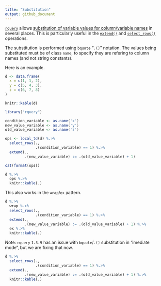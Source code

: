 ```yaml
---
title: "Substitution"
output: github_document
---
```


[`rquery`](https://github.com/WinVector/rquery) allows [substitution of variable values for column/variable names](https://cran.r-project.org/web/packages/rquery/vignettes/rquery_substitution.html) in several places. This is particularly useful in the [`extend()`](https://winvector.github.io/rquery/reference/extend.html) and [`select_rows()`](https://winvector.github.io/rquery/reference/select_rows.html) operations.

The substitution is performed using `bquote` "`.()`" notation.  The values being substituted must be of class `name`, to specify they are refering to column names (and not string constants).

Here is an example.

```r
d <- data.frame(
  x = c(1, 1, 2),
  y = c(5, 4, 3),
  z = c(6, 7, 8)
)

knitr::kable(d)
```

```r
library("rquery")

condition_variable <- as.name('x')
new_value_variable <- as.name('y')
old_value_variable <- as.name('z')

ops <- local_td(d) %.>%
  select_rows(.,
              .(condition_variable) == 1) %.>%
  extend(.,
         .(new_value_variable) := .(old_value_variable) + 1)

cat(format(ops))
```

```r
d %.>% 
  ops %.>%
  knitr::kable(.)
```

This also works in the `wrap`/`ex` pattern.

```r
d %.>%
  wrap %.>%
  select_rows(.,
              .(condition_variable) == 1) %.>%
  extend(.,
         .(new_value_variable) := .(old_value_variable) + 1) %.>%
  ex %.>%
  knitr::kable(.)
```

Note: `rquery` `1.3.9` has an issue with `bquote`/`.()` substitution in "imediate mode", but we are fixing that now.

```r
d %.>%
  select_rows(.,
              .(condition_variable) == 1) %.>%
  extend(.,
         .(new_value_variable) := .(old_value_variable) + 1) %.>%
  knitr::kable(.)
```




